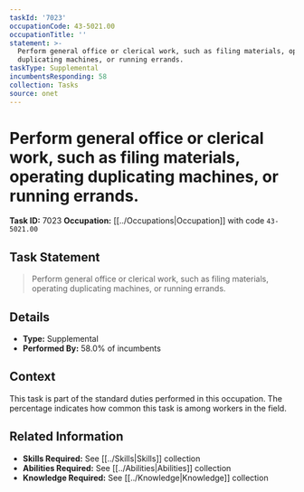 ```yaml
---
taskId: '7023'
occupationCode: 43-5021.00
occupationTitle: ''
statement: >-
  Perform general office or clerical work, such as filing materials, operating
  duplicating machines, or running errands.
taskType: Supplemental
incumbentsResponding: 58
collection: Tasks
source: onet
---
```

# Perform general office or clerical work, such as filing materials, operating duplicating machines, or running errands.

**Task ID:** 7023
**Occupation:** [[../Occupations|Occupation]] with code `43-5021.00`

## Task Statement

> Perform general office or clerical work, such as filing materials, operating duplicating machines, or running errands.

## Details

- **Type:** Supplemental
- **Performed By:** 58.0% of incumbents

## Context

This task is part of the standard duties performed in this occupation. The percentage indicates how common this task is among workers in the field.

## Related Information

- **Skills Required:** See [[../Skills|Skills]] collection
- **Abilities Required:** See [[../Abilities|Abilities]] collection
- **Knowledge Required:** See [[../Knowledge|Knowledge]] collection
